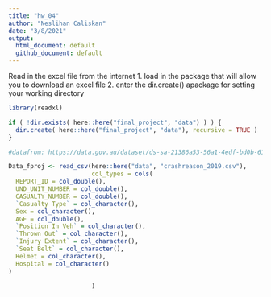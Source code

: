 ```yaml
---
title: "hw_04"
author: "Neslihan Caliskan"
date: "3/8/2021"
output: 
  html_document: default
  github_document: default
---
```


Read in the excel file from the internet
1. load in the package that will allow you to download an excel file
2. enter the dir.create() apackage for setting your working directory

```r
library(readxl)

if ( !dir.exists( here::here("final_project", "data") ) ) {
  dir.create( here::here("final_project", "data"), recursive = TRUE )
}

#datafrom: https://data.gov.au/dataset/ds-sa-21386a53-56a1-4edf-bd0b-61ed15f10acf/distribution/dist-sa-0f522af2-ad29-47b4-82dc-12c9cbe79796/details?q=

Data_fproj <- read_csv(here::here("data", "crashreason_2019.csv"),
                       col_types = cols(
  REPORT_ID = col_double(),
  UND_UNIT_NUMBER = col_double(),
  CASUALTY_NUMBER = col_double(),
  `Casualty Type` = col_character(),
  Sex = col_character(),
  AGE = col_double(),
  `Position In Veh` = col_character(),
  `Thrown Out` = col_character(),
  `Injury Extent` = col_character(),
  `Seat Belt` = col_character(),
  Helmet = col_character(),
  Hospital = col_character()
)

                       )



         
```

```r

```

